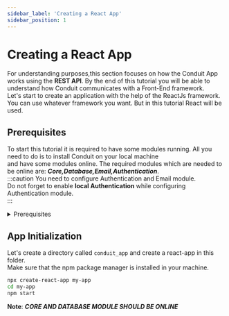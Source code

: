 ```yaml
---
sidebar_label: 'Creating a React App'
sidebar_position: 1
---
```

# Creating a React App

For understanding purposes,this section focuses on how the Conduit App works using the **REST API**.
By the end of this tutorial you will be able to understand how Conduit communicates with a Front-End framework.<br />
Let's start to create an application with the help of the ReactJs framework. You can use whatever framework you want. But in this tutorial
React will be used.

## Prerequisites
To start this tutorial it is required to have some modules running. All you need to do is to install Conduit on your local machine<br />
and have some modules online.
The required modules which are needed to be online are: ***Core,Database,Email,Authentication***.<br />
:::caution
You need to configure Authentication and Email module.<br />
Do not forget to enable **local Authentication** while configuring Authentication module.<br />
:::

<Tabs>
<TabItem value="makefile" label="Makefile">
<details><summary>Prerequisites</summary>

``` bash
curl -L https://raw.githubusercontent.com/ConduitPlatform/Conduit/latest/docker/Makefile > Makefile
make create-network
make start-core
make start-database
make start-email
make start-authentication
```
</details>
</TabItem>
</Tabs>

## App Initialization

Let's create a directory called `conduit_app` and create a react-app in this folder.<br />
Make sure that the npm package manager is installed in your machine.<br />
```bash title="App Initialization"
npx create-react-app my-app
cd my-app
npm start
```

**Note**: ***CORE AND DATABASE MODULE SHOULD BE ONLINE***



